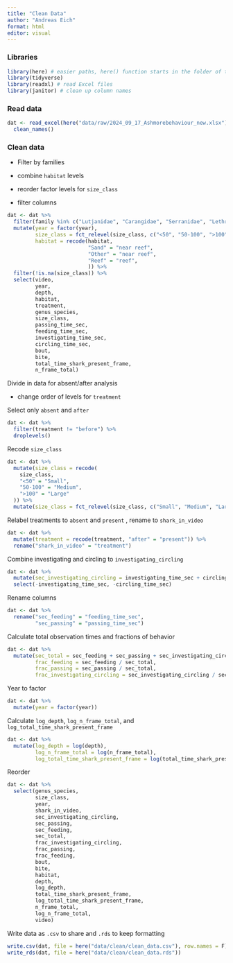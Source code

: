 ```yaml
---
title: "Clean Data"
author: "Andreas Eich"
format: html
editor: visual
---
```


### Libraries

```r
library(here) # easier paths, here() function starts in the folder of the RStudio project
library(tidyverse)
library(readxl) # read Excel files
library(janitor) # clean up column names
```

### Read data

```r
dat <- read_excel(here("data/raw/2024_09_17_Ashmorebehaviour_new.xlsx")) %>% 
  clean_names()
```

### Clean data

-   Filter by families

-   combine `habitat` levels

-   reorder factor levels for `size_class`

-   filter columns

```r
dat <- dat %>% 
  filter(family %in% c("Lutjanidae", "Carangidae", "Serranidae", "Lethrinidae")) %>% 
  mutate(year = factor(year),
         size_class = fct_relevel(size_class, c("<50", "50-100", ">100")),
         habitat = recode(habitat, 
                          "Sand" = "near reef",
                          "Other" = "near reef",
                          "Reef" = "reef",
                          )) %>% 
  filter(!is.na(size_class)) %>% 
  select(video,
         year,
         depth,
         habitat,
         treatment,
         genus_species,
         size_class,
         passing_time_sec,
         feeding_time_sec,
         investigating_time_sec, 
         circling_time_sec,
         bout,
         bite,
         total_time_shark_present_frame,
         n_frame_total)
```

Divide in data for absent/after analysis

-   change order of levels for `treatment`

Select only `absent` and `after`

```r
dat <- dat %>% 
  filter(treatment != "before") %>% 
  droplevels()
```

Recode `size_class`

```r
dat <- dat %>% 
  mutate(size_class = recode(
    size_class,
    "<50" = "Small",
    "50-100" = "Medium",
    ">100" = "Large"
  )) %>% 
  mutate(size_class = fct_relevel(size_class, c("Small", "Medium", "Large")))
```

Relabel treatments to `absent` and `present` , rename to `shark_in_video`

```r
dat <- dat %>% 
  mutate(treatment = recode(treatment, "after" = "present")) %>% 
  rename("shark_in_video" = "treatment")
```

Combine investigating and circling to `investigating_circling`

```r
dat <- dat %>% 
  mutate(sec_investigating_circling = investigating_time_sec + circling_time_sec) %>% 
  select(-investigating_time_sec, -circling_time_sec)

```

Rename columns

```r
dat <- dat %>% 
  rename("sec_feeding" = "feeding_time_sec",
         "sec_passing" = "passing_time_sec")
```

Calculate total observation times and fractions of behavior

```r
dat <- dat %>% 
  mutate(sec_total = sec_feeding + sec_passing + sec_investigating_circling,
         frac_feeding = sec_feeding / sec_total,
         frac_passing = sec_passing / sec_total,
         frac_investigating_circling = sec_investigating_circling / sec_total)
```

Year to factor

```r
dat <- dat %>% 
  mutate(year = factor(year))
```

Calculate `log_depth`, `log_n_frame_total`, and `log_total_time_shark_present_frame`

```r
dat <- dat %>% 
  mutate(log_depth = log(depth),
         log_n_frame_total = log(n_frame_total),
         log_total_time_shark_present_frame = log(total_time_shark_present_frame))
```

Reorder

```r
dat <- dat %>% 
  select(genus_species,
         size_class,
         year,
         shark_in_video,
         sec_investigating_circling,
         sec_passing,
         sec_feeding,
         sec_total,
         frac_investigating_circling,
         frac_passing,
         frac_feeding,
         bout,
         bite,
         habitat,
         depth,
         log_depth,
         total_time_shark_present_frame,
         log_total_time_shark_present_frame,
         n_frame_total,
         log_n_frame_total,
         video)
```

Write data as `.csv` to share and `.rds` to keep formatting

```r
write.csv(dat, file = here("data/clean/clean_data.csv"), row.names = F)
write_rds(dat, file = here("data/clean/clean_data.rds"))
```
